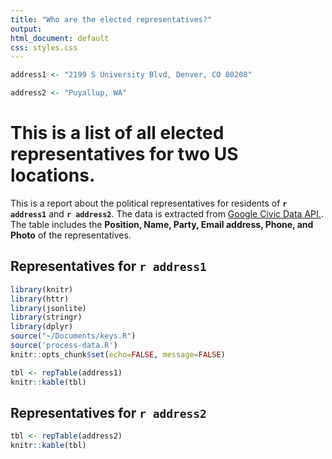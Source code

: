 ```yaml
---
title: "Who are the elected representatives?"
output:
html_document: default
css: styles.css
---
```


```{r= setup, include=FALSE}
address1 <- "2199 S University Blvd, Denver, CO 80208"

address2 <- "Puyallup, WA"
```

# This is a list of all elected representatives for two US locations.

This is a report about the political representatives for residents of **`r address1`** and **`r address2`**. The data is extracted from [Google Civic Data API.](https://developers.google.com/civic-information/). The table includes the **Position, Name, Party, Email address, Phone, and Photo** of the representatives.

## Representatives for `r address1`

```r

library(knitr)
library(httr)
library(jsonlite)
library(stringr)
library(dplyr)
source("~/Documents/keys.R")
source('process-data.R')
knitr::opts_chunk$set(echo=FALSE, message=FALSE)

```


```r
tbl <- repTable(address1)
knitr::kable(tbl)

```

## Representatives for `r address2`


```r
tbl <- repTable(address2)
knitr::kable(tbl)
```

